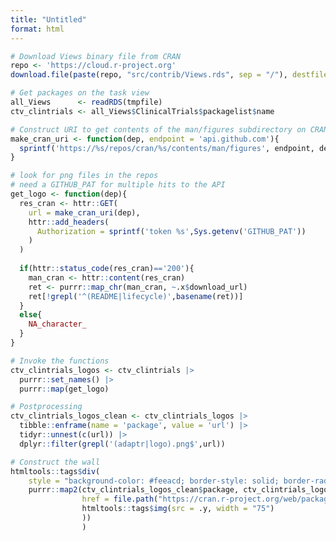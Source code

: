 ```yaml
---
title: "Untitled"
format: html
---
```


```r
# Download Views binary file from CRAN
repo <- 'https://cloud.r-project.org'
download.file(paste(repo, "src/contrib/Views.rds", sep = "/"), destfile = tmpfile)

# Get packages on the task view
all_Views      <- readRDS(tmpfile)
ctv_clintrials <- all_Views$ClinicalTrials$packagelist$name

# Construct URI to get contents of the man/figures subdirectory on CRAN GitHub
make_cran_uri <- function(dep, endpoint = 'api.github.com'){
  sprintf('https://%s/repos/cran/%s/contents/man/figures', endpoint, dep)
}

# look for png files in the repos
# need a GITHUB_PAT for multiple hits to the API
get_logo <- function(dep){
  res_cran <- httr::GET(
    url = make_cran_uri(dep),
    httr::add_headers(
      Authorization = sprintf('token %s',Sys.getenv('GITHUB_PAT'))
    )
  )
  
  if(httr::status_code(res_cran)=='200'){
    man_cran <- httr::content(res_cran)
    ret <- purrr::map_chr(man_cran, ~.x$download_url)
    ret[!grepl('^(README|lifecycle)',basename(ret))]
  }
  else{
    NA_character_
  }
}

# Invoke the functions
ctv_clintrials_logos <- ctv_clintrials |> 
  purrr::set_names() |>
  purrr::map(get_logo)

# Postprocessing
ctv_clintrials_logos_clean <- ctv_clintrials_logos |> 
  tibble::enframe(name = 'package', value = 'url') |>
  tidyr::unnest(c(url)) |>
  dplyr::filter(grepl('(adaptr|logo).png$',url))

```

```r
# Construct the wall
htmltools::tags$div(
    style = "background-color: #feeacd; border-style: solid; border-radius: 10px; border-color: #000; border-width: 1px;",
    purrr::map2(ctv_clintrials_logos_clean$package, ctv_clintrials_logos_clean$url, ~htmltools::tags$a(
                href = file.path("https://cran.r-project.org/web/packages",.x), 
                htmltools::tags$img(src = .y, width = "75")
                ))
                )
```
